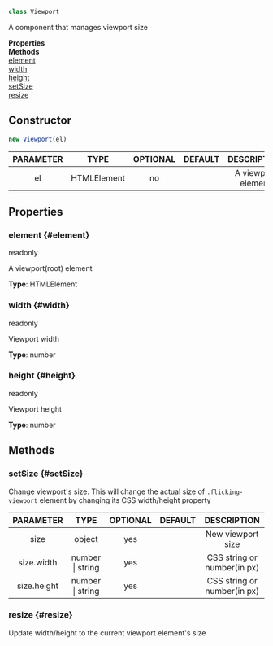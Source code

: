 


```ts
class Viewport
```
A component that manages viewport size

<div className="container">
    <div className="row mb-2"><div className="col col--6"><strong>Properties</strong></div><div className="col col--6"><strong>Methods</strong></div></div>
    <div className="row"><div className="col col--6"><a href="#element">element</a><br/><a href="#width">width</a><br/><a href="#height">height</a></div><div className="col col--6"><a href="#setSize">setSize</a><br/><a href="#resize">resize</a></div></div>
  </div>

## Constructor
```ts
new Viewport(el)
```
|PARAMETER|TYPE|OPTIONAL|DEFAULT|DESCRIPTION|
|:---:|:---:|:---:|:---:|:---:|
|el|HTMLElement|no||A viewport element|


## Properties

### element {#element}

<div className="bulma-tags">

<span className="bulma-tag is-warning">readonly</span>


</div>

A viewport(root) element

**Type**: HTMLElement
















### width {#width}

<div className="bulma-tags">

<span className="bulma-tag is-warning">readonly</span>


</div>

Viewport width

**Type**: number
















### height {#height}

<div className="bulma-tags">

<span className="bulma-tag is-warning">readonly</span>


</div>

Viewport height

**Type**: number
















## Methods

### setSize {#setSize}

<div className="bulma-tags">




</div>

Change viewport's size.
This will change the actual size of `.flicking-viewport` element by changing its CSS width/height property









|PARAMETER|TYPE|OPTIONAL|DEFAULT|DESCRIPTION|
|:---:|:---:|:---:|:---:|:---:|
|size|object|yes||New viewport size|
|size.width|number \| string|yes||CSS string or number(in px)|
|size.height|number \| string|yes||CSS string or number(in px)|








### resize {#resize}

<div className="bulma-tags">




</div>

Update width/height to the current viewport element's size



















